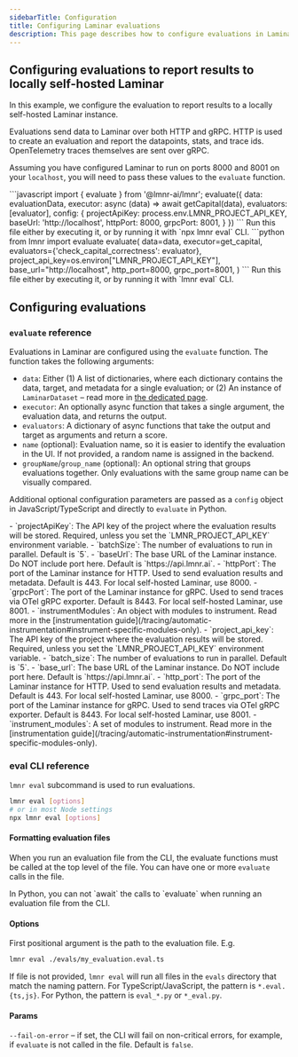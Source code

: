 ```yaml
---
sidebarTitle: Configuration
title: Configuring Laminar evaluations
description: This page describes how to configure evaluations in Laminar and showcases some common use cases.
---
```


## Configuring evaluations to report results to locally self-hosted Laminar

In this example, we configure the evaluation to report results to a locally self-hosted Laminar instance.

Evaluations send data to Laminar over both HTTP and gRPC. HTTP is used to create an evaluation and report
the datapoints, stats, and trace ids. OpenTelemetry traces themselves are sent over gRPC.

Assuming you have configured Laminar to run on ports 8000 and 8001 on your `localhost`, you will need to
pass these values to the `evaluate` function.

<Tabs>
<Tab title = "JavaScript/TypeScript">
```javascript
import { evaluate } from '@lmnr-ai/lmnr';
evaluate({
    data: evaluationData,
    executor: async (data) => await getCapital(data),
    evaluators: [evaluator],
    config: {
        projectApiKey: process.env.LMNR_PROJECT_API_KEY,
        baseUrl: 'http://localhost',
        httpPort: 8000,
        grpcPort: 8001,
    }
})
```
Run this file either by executing it, or by running it with `npx lmnr eval` CLI.
</Tab>
<Tab title = "Python">
```python
from lmnr import evaluate
evaluate(
    data=data,
    executor=get_capital,
    evaluators={'check_capital_correctness': evaluator},
    project_api_key=os.environ["LMNR_PROJECT_API_KEY"],
    base_url="http://localhost",
    http_port=8000,
    grpc_port=8001,
)
```
Run this file either by executing it, or by running it with `lmnr eval` CLI.

</Tab>
</Tabs>

## Configuring evaluations

### `evaluate` reference

Evaluations in Laminar are configured using the `evaluate` function. The function takes the following arguments:
- `data`: Either (1) A list of dictionaries, where each dictionary contains the data, target, and metadata for a single evaluation; or
(2) An instance of `LaminarDataset` – read more in [the dedicated page](/evaluations/using-dataset).
- `executor`: An optionally async function that takes a single argument, the evaluation data, and returns the output.
- `evaluators`: A dictionary of async functions that take the output and target as arguments and return a score.
- `name` (optional): Evaluation name, so it is easier to identify the evaluation in the UI. If not provided, a random name is assigned in the backend.
- `groupName`/`group_name` (optional): An optional string that groups evaluations together. Only evaluations with the same group name can be visually compared.

Additional optional configuration parameters are passed as a `config` object in JavaScript/TypeScript and directly to `evaluate` in Python.

<Tabs>
<Tab title="JavaScript/TypeScript">
- `projectApiKey`: The API key of the project where the evaluation results will be stored.
Required, unless you set the `LMNR_PROJECT_API_KEY` environment variable.
- `batchSize`: The number of evaluations to run in parallel. Default is `5`.
- `baseUrl`: The base URL of the Laminar instance. Do NOT include port here. Default is `https://api.lmnr.ai`.
- `httpPort`: The port of the Laminar instance for HTTP. Used to send evaluation results and metadata.
Default is 443. For local self-hosted Laminar, use 8000.
- `grpcPort`: The port of the Laminar instance for gRPC. Used to send traces via OTel gRPC exporter.
Default is 8443. For local self-hosted Laminar, use 8001.
- `instrumentModules`: An object with modules to instrument.
Read more in the [instrumentation guide](/tracing/automatic-instrumentation#instrument-specific-modules-only).
</Tab>
<Tab title="Python">
- `project_api_key`: The API key of the project where the evaluation results will be stored.
Required, unless you set the `LMNR_PROJECT_API_KEY` environment variable.
- `batch_size`: The number of evaluations to run in parallel. Default is `5`.
- `base_url`: The base URL of the Laminar instance. Do NOT include port here. Default is `https://api.lmnr.ai`.
- `http_port`: The port of the Laminar instance for HTTP. Used to send evaluation results and metadata.
Default is 443. For local self-hosted Laminar, use 8000.
- `grpc_port`: The port of the Laminar instance for gRPC. Used to send traces via OTel gRPC exporter.
Default is 8443. For local self-hosted Laminar, use 8001.
- `instrument_modules`: A set of modules to instrument.
Read more in the [instrumentation guide](/tracing/automatic-instrumentation#instrument-specific-modules-only).
</Tab>
</Tabs>

### eval CLI reference

`lmnr eval` subcommand is used to run evaluations.

```bash
lmnr eval [options]
# or in most Node settings
npx lmnr eval [options]
```

#### Formatting evaluation files

When you run an evaluation file from the CLI, the evaluate functions must be called
at the top level of the file. You can have one or more `evaluate` calls in the file.

<Note>
In Python, you can not `await` the calls to `evaluate` when running an evaluation file from the CLI.
</Note>

#### Options

First positional argument is the path to the evaluation file. E.g.

```bash
lmnr eval ./evals/my_evaluation.eval.ts
```

If file is not provided, `lmnr eval` will run all files in the `evals` directory that match the naming pattern.
For TypeScript/JavaScript, the pattern is `*.eval.{ts,js}`. For Python, the pattern is `eval_*.py` or `*_eval.py`.

#### Params

`--fail-on-error` – if set, the CLI will fail on non-critical errors, for example, if `evaluate` is not called in the file. Default is `false`.
